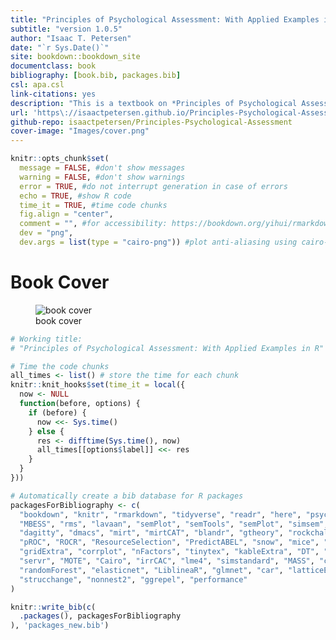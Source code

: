 ```yaml
---
title: "Principles of Psychological Assessment: With Applied Examples in R"
subtitle: "version 1.0.5"
author: "Isaac T. Petersen"
date: "`r Sys.Date()`"
site: bookdown::bookdown_site
documentclass: book
bibliography: [book.bib, packages.bib]
csl: apa.csl
link-citations: yes
description: "This is a textbook on *Principles of Psychological Assessment*. The goal of this book is to provide computational examples to apply principles of psychological assessment into practice."
url: 'https\://isaactpetersen.github.io/Principles-Psychological-Assessment/'
github-repo: isaactpetersen/Principles-Psychological-Assessment
cover-image: "Images/cover.png"
---
```


<!-- To add a comment, select the text you want to be a comment and press CTRL-SHIFT-C -->

<!---
Or for comment blocks,
do this.
-->

<!---
To do:
-margin/side notes
-code folding
-->

<!---
To include LaTeX code, see here:
https://bookdown.org/yihui/rmarkdown-cookbook/raw-latex.html
-->

<!---
To run chunk depending on whether it is HTML (including epub) or LaTeX/PDF, see here:
https://bookdown.org/yihui/rmarkdown-cookbook/latex-html.html

eval = knitr::is_html_output()
eval = knitr::is_latex_output()
-->

<!---
Display HTML in LaTeX/PDF:
https://bookdown.org/yihui/rmarkdown-cookbook/html-widgets.html
-->

<!---
Line breaks (https://stackoverflow.com/questions/33191744/how-to-add-new-line-in-markdown-presentation):
<br/>
&nbsp;
\
two spaces at end of line
-->

<!---
Tables:

library("rmarkdown")
paged_table(data)

library("DT")
DT::datatable(data, options = list(scrollX = TRUE))

library("kable")
kable(data)
-->

<!---
Adding packages:
1. Add to relevant `.Rmd` file: library("packageName")
2. Add to `DESCRIPTION` file
3. Add to `packagesForBibliography` (below)
-->

```r
knitr::opts_chunk$set(
  message = FALSE, #don't show messages
  warning = FALSE, #don't show warnings
  error = TRUE, #do not interrupt generation in case of errors
  echo = TRUE, #show R code
  time_it = TRUE, #time code chunks
  fig.align = "center",
  comment = "", #for accessibility: https://bookdown.org/yihui/rmarkdown-cookbook/html-accessibility.html
  dev = "png",
  dev.args = list(type = "cairo-png")) #plot anti-aliasing using cairo-png
```

# Book Cover {-}

![book cover](Images/cover.png)

```r
# Working title:
# "Principles of Psychological Assessment: With Applied Examples in R"

# Time the code chunks
all_times <- list() # store the time for each chunk
knitr::knit_hooks$set(time_it = local({
  now <- NULL
  function(before, options) {
    if (before) {
      now <<- Sys.time()
    } else {
      res <- difftime(Sys.time(), now)
      all_times[[options$label]] <<- res
    }
  }
}))

# Automatically create a bib database for R packages
packagesForBibliography <- c(
  "bookdown", "knitr", "rmarkdown", "tidyverse", "readr", "here", "psych", 
  "MBESS", "rms", "lavaan", "semPlot", "semTools", "semPlot", "simsem", 
  "dagitty", "dmacs", "mirt", "mirtCAT", "blandr", "gtheory", "rockchalk", 
  "pROC", "ROCR", "ResourceSelection", "PredictABEL", "snow", "mice", "grid", 
  "gridExtra", "corrplot", "nFactors", "tinytex", "kableExtra", "DT", "tufte", 
  "servr", "MOTE", "Cairo", "irrCAC", "lme4", "simstandard", "MASS", "caret", 
  "randomForest", "elasticnet", "LiblineaR", "glmnet", "car", "latticeExtra",
  "strucchange", "nonnest2", "ggrepel", "performance"
)

knitr::write_bib(c(
  .packages(), packagesForBibliography
), 'packages_new.bib')
```
